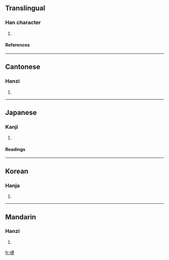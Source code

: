 ==Translingual==
===Han character===
{{Han char|rn=30|rad=口|as=08|sn=11|four=6508<sub>1</sub>|canj=口十中人 (RJLO)}}
# {{defn|Han}}
====References====
{{Han ref|kx=0195.150|dkj=03818|dj=0416.140|hdz=10639.020|uh=5551|ud=21841|bh=D478|bd=54392}}
----
==Cantonese==
===Hanzi===
{{yue-hanzi|jyut=|y=saap3}}
# {{defn|Cantonese}}
----
==Japanese==
===Kanji===
{{ja-kanji|grade=|rs=口08}}
# {{defn|Japanese}} 
====Readings====
{{ja-readings|on=[[そう]] (sō), [[しょう]] (shō)|kun=}}
----
==Korean==
===Hanja===
{{ko-hanja|hangeul=[[잡]], [[삽]], 체|rv=jap, sap, che|mr=chap, sap, ch'e}}
# {{defn|Korean}}
----
==Mandarin==
===Hanzi===
{{cmn-hanzi|pin=[[shà]] (sha4)|wg=sha<sup>4</sup>}}
# {{defn|Mandarin}}

[[fr:啑]]